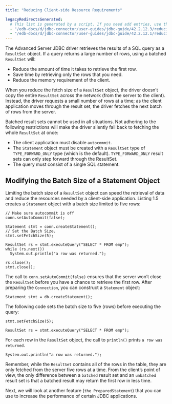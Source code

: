 ```yaml
---
title: "Reducing Client-side Resource Requirements"

legacyRedirectsGenerated:
  # This list is generated by a script. If you need add entries, use the `legacyRedirects` key.
  - "/edb-docs/d/jdbc-connector/user-guides/jdbc-guide/42.2.12.3/reducing_client-side_resource_requirements.html"
  - "/edb-docs/d/jdbc-connector/user-guides/jdbc-guide/42.2.12.1/reducing_client-side_resource_requirements.html"
---
```


<div id="reducing_client-side_resource_requirements" class="registered_link"></div>

The Advanced Server JDBC driver retrieves the results of a SQL query as a `ResultSet` object. If a query returns a large number of rows, using a batched `ResultSet` will:

-   Reduce the amount of time it takes to retrieve the first row.
-   Save time by retrieving only the rows that you need.
-   Reduce the memory requirement of the client.

When you reduce the fetch size of a `ResultSet` object, the driver doesn’t copy the entire `ResultSet` across the network (from the server to the client). Instead, the driver requests a small number of rows at a time; as the client application moves through the result set, the driver fetches the next batch of rows from the server.

Batched result sets cannot be used in all situations. Not adhering to the following restrictions will make the driver silently fall back to fetching the whole `ResultSet` at once:

-   The client application must disable `autocommit`.
-   The `Statement` object must be created with a `ResultSet` type of `TYPE_FORWARD_ONLY` type (which is the default). `TYPE_FORWARD_ONLY` result sets can only step forward through the ResultSet.
-   The query must consist of a single SQL statement.

## Modifying the Batch Size of a Statement Object

Limiting the batch size of a `ResultSet` object can speed the retrieval of data and reduce the resources needed by a client-side application. Listing 1.5 creates a `Statement` object with a batch size limited to five rows:

```text
// Make sure autocommit is off
conn.setAutoCommit(false);

Statement stmt = conn.createStatement();
// Set the Batch Size.
stmt.setFetchSize(5);

ResultSet rs = stmt.executeQuery("SELECT * FROM emp");
while (rs.next())
  System.out.println("a row was returned.");

rs.close();
stmt.close();
```

The call to `conn.setAutoCommit(false)` ensures that the server won’t close the `ResultSet` before you have a chance to retrieve the first row. After preparing the `Connection`, you can construct a `Statement` object:

```text
Statement stmt = db.createStatement();
```

The following code sets the batch size to five (rows) before executing the query:

```text
stmt.setFetchSize(5);

ResultSet rs = stmt.executeQuery("SELECT * FROM emp");
```

For each row in the `ResultSet` object, the call to `println()` prints `a row was returned`.

```text
System.out.println("a row was returned.");
```

Remember, while the `ResultSet` contains all of the rows in the table, they are only fetched from the server five rows at a time. From the client’s point of view, the only difference between a `batched` result set and an `unbatched` result set is that a batched result may return the first row in less time.

Next, we will look at another feature (`the PreparedStatement`) that you can use to increase the performance of certain JDBC applications.
